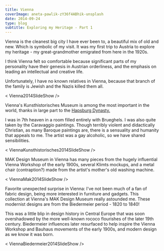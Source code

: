 ---
title: Vienna
coverImage: aneta-pawlik-zY36f4ABhik-unsplash
date: 2014-09-24
type: blog
subtitle: Exploring my Heritage - Part 1
---

Vienna is the cleanest big city I have ever been to, a beautiful mix of old and new. Which is symbolic of my visit. It was my first trip to Austria to explore my heritage - my great-grandmother emigrated from here in the 1920s.

I think Vienna felt so comfortable because significant parts of my personality have their genesis in Austrian orderliness, and the emphasis on leading an intellectual and creative life. 

Unfortunately, I have no known relatives in Vienna, because that branch of the family is Jewish and the Nazis killed them all.

< Vienna2014SlideShow />

Vienna's Kunsthistorisches Museum is among the most important in the world, thanks in large part to the <a href="https://en.wikipedia.org/wiki/House_of_Habsburg">Hapsburg Dynasty.</a>

I was in 7th heaven in a room filled entirely with Brueghels. 
I was also quite taken by the Caravaggio paintings. Though terribly violent and didactically Christian, as many Baroque paintings are, there is a sensuality and humanity that appeals to me. The artist was a gay alcoholic, so we have shared sensibilities.

< ViennaKunsthistorisches2014SlideShow />

MAK Design Museum in Vienna has many pieces from the hugely influential Vienna Workshop of the early 1900s, several Klimts mockups, and a metal chair (contraption?) made from the artist's mother's old washing machine.

< ViennaMak2014SlideShow />

Favorite unexpected surprise in Vienna: I've not been much of a fan of fabric design, being more interested in furniture and gadgets. This collection at Vienna's MAK Design Museum really astounded me. These modernist designs are from the Biedermeier period - 1820 to 1840!

This was a little blip in design history in Central Europe that was soon overshadowed by the more well-known rococo flourishes of the later 19th century. Biedermeier influences later resurfaced to help inspire the Vienna Workshop and Bauhaus movements of the early 1900s, and modern design as we know it was born.

< ViennaBiedermeier2014SlideShow />
